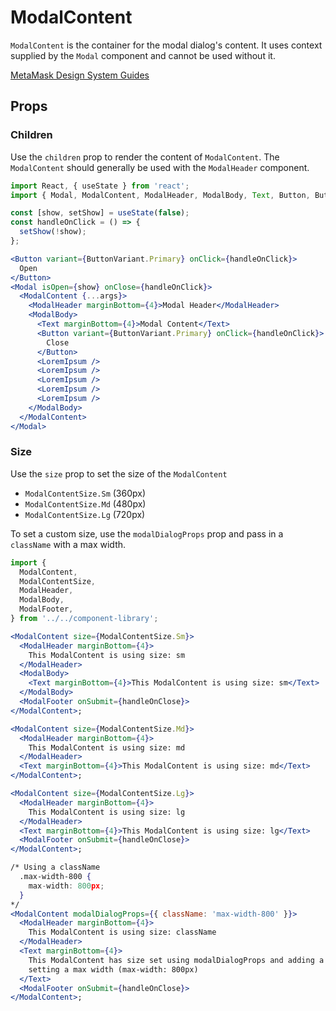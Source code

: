 

# ModalContent

`ModalContent` is the container for the modal dialog's content. It uses context supplied by the `Modal` component and cannot be used without it.

[MetaMask Design System Guides](https://www.notion.so/MetaMask-Design-System-Guides-Design-f86ecc914d6b4eb6873a122b83c12940)

<Canvas>
  <Story id="components-componentlibrary-modalcontent--default-story" />
</Canvas>

## Props

<ArgTypes of={ModalContent} />

### Children

Use the `children` prop to render the content of `ModalContent`. The `ModalContent` should generally be used with the `ModalHeader` component.

<Canvas>
  <Story id="components-componentlibrary-modalcontent--children" />
</Canvas>

```jsx
import React, { useState } from 'react';
import { Modal, ModalContent, ModalHeader, ModalBody, Text, Button, ButtonVariant } from '../../component-library';

const [show, setShow] = useState(false);
const handleOnClick = () => {
  setShow(!show);
};

<Button variant={ButtonVariant.Primary} onClick={handleOnClick}>
  Open
</Button>
<Modal isOpen={show} onClose={handleOnClick}>
  <ModalContent {...args}>
    <ModalHeader marginBottom={4}>Modal Header</ModalHeader>
    <ModalBody>
      <Text marginBottom={4}>Modal Content</Text>
      <Button variant={ButtonVariant.Primary} onClick={handleOnClick}>
        Close
      </Button>
      <LoremIpsum />
      <LoremIpsum />
      <LoremIpsum />
      <LoremIpsum />
      <LoremIpsum />
    </ModalBody>
  </ModalContent>
</Modal>
```

### Size

Use the `size` prop to set the size of the `ModalContent`

- `ModalContentSize.Sm` (360px)
- `ModalContentSize.Md` (480px)
- `ModalContentSize.Lg` (720px)

To set a custom size, use the `modalDialogProps` prop and pass in a `className` with a max width.

<Canvas>
  <Story id="components-componentlibrary-modalcontent--size" />
</Canvas>

```jsx
import {
  ModalContent,
  ModalContentSize,
  ModalHeader,
  ModalBody,
  ModalFooter,
} from '../../component-library';

<ModalContent size={ModalContentSize.Sm}>
  <ModalHeader marginBottom={4}>
    This ModalContent is using size: sm
  </ModalHeader>
  <ModalBody>
    <Text marginBottom={4}>This ModalContent is using size: sm</Text>
  </ModalBody>
  <ModalFooter onSubmit={handleOnClose}>
</ModalContent>;

<ModalContent size={ModalContentSize.Md}>
  <ModalHeader marginBottom={4}>
    This ModalContent is using size: md
  </ModalHeader>
  <Text marginBottom={4}>This ModalContent is using size: md</Text>
</ModalContent>;

<ModalContent size={ModalContentSize.Lg}>
  <ModalHeader marginBottom={4}>
    This ModalContent is using size: lg
  </ModalHeader>
  <Text marginBottom={4}>This ModalContent is using size: lg</Text>
  <ModalFooter onSubmit={handleOnClose}>
</ModalContent>;

/* Using a className
  .max-width-800 {
    max-width: 800px;
  }
*/
<ModalContent modalDialogProps={{ className: 'max-width-800' }}>
  <ModalHeader marginBottom={4}>
    This ModalContent is using size: className
  </ModalHeader>
  <Text marginBottom={4}>
    This ModalContent has size set using modalDialogProps and adding a className
    setting a max width (max-width: 800px)
  </Text>
  <ModalFooter onSubmit={handleOnClose}>
</ModalContent>;
```
